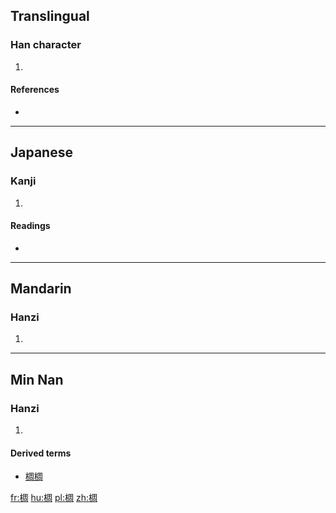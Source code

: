 ==Translingual==

===Han character===
{{Han char|rn=75|rad=木|as=08|sn=12|four=4792<sub>0</sub>|canj=木月土口 (DBGR)}}

# {{defn|Han|sort=木08}}

====References====
* {{Han ref|kx=0535.230|dkj=15011|dj=0923.130|hdz=21236.010|uh=6906|ud=26886|bh=D9D4|bd=55764}}

----

==Japanese==

===Kanji===
{{ja-kanji|grade=|rs=木08}}

# {{defn|lang=ja|sort=木08}}

====Readings====
* {{ja-readings|on=[[ちゅう]] (chū), [[じゅ]] (ju), [[しゅう]] (shū), [[しゅ]] (shu)|kun=}}

----

==Mandarin==

===Hanzi===
{{cmn-hanzi|pin=[[chóu]] ([[chou2]]), [[shèng]] ([[sheng4]])|wg=ch'ou<sup>2</sup>, sheng<sup>4</sup>}}

# {{defn|lang=cmn|sort=木08}}

----

==Min Nan==

===Hanzi===
{{nan-hanzi|poj=[[tiâu]]}}

# {{defn|lang=nan}}

====Derived terms====
* [[椆椆]]

[[fr:椆]]
[[hu:椆]]
[[pl:椆]]
[[zh:椆]]